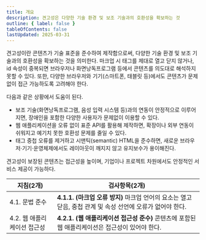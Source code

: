 ```yaml
---
title: 개요
description: 견고성은 다양한 기술 환경 및 보조 기술과의 호환성을 확보하는 것
outline: { label: false }
tableOfContents: false
lastUpdated: 2025-03-31
---
```


견고성이란 콘텐츠가 기술 표준을 준수하여 제작함으로써, 다양한 기술 환경 및 보조 기술과의 호환성을 확보하는 것을 의미한다. 마크업 시 태그를 제대로 열고 닫지 않거나, id 속성이 중복되면 브라우저나 화면낭독프로그램 등에서 콘텐츠를 의도대로 해석하지 못할 수 있다. 또한, 다양한 브라우저와 기기(스마트폰, 태블릿 등)에서도 콘텐츠가 문제없이 접근 가능하도록 고려해야 한다.

다음과 같은 상황에서 도움이 된다.
- 보조 기술(화면낭독프로그램, 음성 입력 시스템 등)과의 연동이 안정적으로 이루어지면, 장애인을 포함한 다양한 사용자가 문제없이 이용할 수 있다.
- 웹 애플리케이션을 오류 없이 표준 API를 활용해 제작하면, 확장이나 외부 연동이 쉬워지고 예기치 못한 호환성 문제를 줄일 수 있다.
- 태그 중첩 오류를 제거하고 시맨틱(semantic) HTML을 준수하면, 새로운 브라우저·기기·운영체제에서도 레이아웃이 깨지지 않고 유지보수가 용이해진다.

견고성이 보장된 콘텐츠는 접근성을 높이며, 기업이나 프로젝트 차원에서도 안정적인 서비스 제공이 가능하다.

| **지침(2개)** | **검사항목(2개)** |
| --- | --- |
| 4.1. 문법 준수 | **4.1.1. (마크업 오류 방지)** 마크업 언어의 요소는 열고 닫음, 중첩 관계 및 속성 선언에 오류가 없어야 한다. |
| 4.2. 웹 애플리케이션 접근성 | **4.2.1. (웹 애플리케이션 접근성 준수)** 콘텐츠에 포함된 웹 애플리케이션은 접근성이 있어야 한다. |
